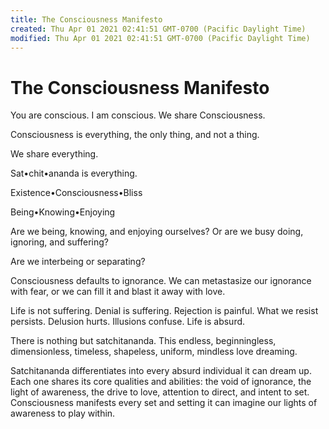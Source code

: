 ```yaml
---
title: The Consciousness Manifesto
created: Thu Apr 01 2021 02:41:51 GMT-0700 (Pacific Daylight Time)
modified: Thu Apr 01 2021 02:41:51 GMT-0700 (Pacific Daylight Time)
---
```

# The Consciousness Manifesto

You are conscious. I am conscious. We share Consciousness.

Consciousness is everything, the only thing, and not a thing.

We share everything.

Sat•chit•ananda is everything.

Existence•Consciousness•Bliss

Being•Knowing•Enjoying

Are we being, knowing, and enjoying ourselves? Or are we busy doing, ignoring, and suffering?

Are we interbeing or separating?

Consciousness defaults to ignorance. We can metastasize our ignorance with fear, or we can fill it and blast it away with love.

Life is not suffering. Denial is suffering. Rejection is painful. What we resist persists. Delusion hurts. Illusions confuse. Life is absurd.

There is nothing but satchitananda. This endless, beginningless, dimensionless, timeless, shapeless, uniform, mindless love dreaming.

Satchitananda differentiates into every absurd individual it can dream up. Each one shares its core qualities and abilities: the void of ignorance, the light of awareness, the drive to love, attention to direct, and intent to set. Consciousness manifests every set and setting it can imagine our lights of awareness to play within. 